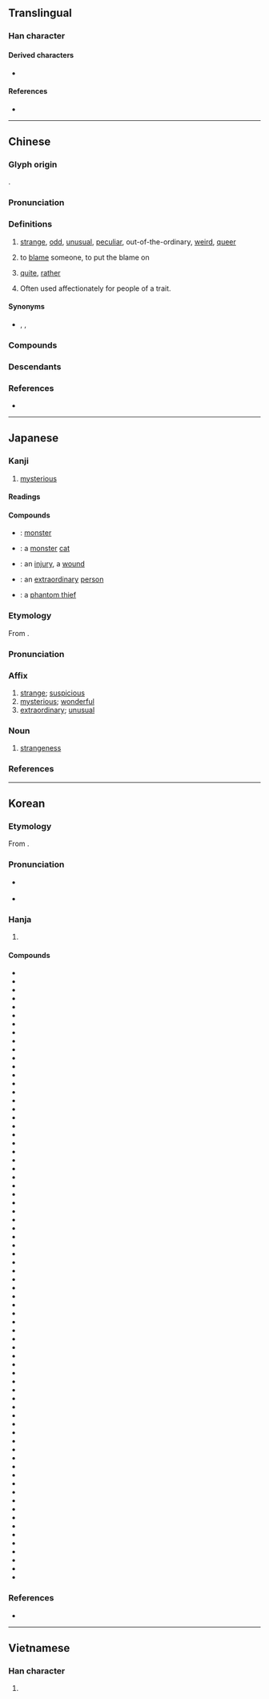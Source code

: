 {{also|恠}}
{{character info}}
==Translingual==

===Han character===
{{Han char|rn=61|rad=心|as=05|sn=8|four=97014|canj=PEG|ids=⿰忄圣}}

====Derived characters====
* {{l|mul|[[𠶔]], [[𢯑]], [[𬏴]]}}

====References====
* {{Han ref|kx=0382.100|dkj=10483|dj=0711.050|hdz=42288.120|uh=602A|ud=24618|bh=A9C7|bd=43463}}

----

==Chinese==
{{zh-forms|怪|alt=𢘪,恠}}

===Glyph origin===
{{Han etym}}
{{Han compound|心|圣|alt1=忄|ls=psc|c1=s|c2=p}}.

===Pronunciation===
{{zh-pron
|m=guài
|m-s=
|c=gwaai3
|c-t=
|g=guai4
|h=pfs=koai
|j=
|mb=
|md=
|mn=koài/qz,tw,xm:kòe/zz:kòa
|mn_note=koài - literary; kòe/kòa - vernacular
|mn-t=guai3
|w=2kua
|x=
|mc=y
|oc=y
|ma=Zh-guài.ogg
|mna=Taiwanese-The_Consonant_k.ogg
|cat=a,v,adv,suf
}}

===Definitions===
{{zh-hanzi}}

# [[strange]], [[odd]], [[unusual]], [[peculiar]], out-of-the-ordinary, [[weird]], [[queer]]
#: {{zh-x|很 怪 的 人|very weird person}}
#: {{zh-x|味道 有點 怪。|It tastes funny.}}
# to [[blame]] someone, to put the blame on
#: {{zh-x|別 怪 他。|Don't blame him.}}
# [[quite]], [[rather]]
# {{lb|zh|slang|suffix}} {{zh-short|怪物|gloss=[[monster]]}} Often used affectionately for people of a trait.
#: {{zh-l|嚶嚶怪|tr=-}}
#: {{zh-l|白嫖怪|tr=-}}

====Synonyms====
* {{zh-l|異}}, {{zh-l|奇}}, {{zh-l|妖}}

===Compounds===
{{zh-der|八怪七喇|怪誕不經|怪樣子|怪誕劇|奇峰怪石|怪僻|少見多怪|妖魔鬼怪|古靈精怪|古怪脾氣|怪道|上門怪人|怪力亂神|志怪小說|可怪|怪物相|奇奇怪怪|怪疑|光怪陸離|怪石嶙峋|恬不知怪|怪頭|怪責|怪象|怪譎|怪誕|怪話|怪膩的|怪腔怪調|怪胎|怪聲|怪罪|怪笑|怪石|怪癖|怪特|怪物|怪模怪樣|怪手|怪底|怪哉|怪傑|怪俊的|怪人|怪不的|怪不得|奇怪|失張倒怪|志怪|怪生|偏怪題|怪事|古怪精靈|千奇百怪|怪獸|奇談怪論|怪狀|怪異|怪恨|妖形怪狀|古怪|嗔怪|休怪|怪沒意思|天奇地怪|大驚小怪|怪病|失驚打怪|希奇古怪|妖怪|作怪|光怪|喬聲怪氣|刁鑽古怪|天災物怪|可煞作怪|古裡古怪|古怪機靈|不足為怪|怪處|怪裡怪氣|千鬼百怪|凶怪|恬不為怪|咄咄怪事|奇形怪狀|不見怪|怪談|捏怪排科|無怪|生妖作怪|搞怪|成妖作怪|揚州八怪|瑰怪|瑰禽怪獸|稀奇古怪|揣歪捏怪|神怪|神妖鬼怪|神奇荒怪|疑怪|成精作怪|珍怪|牛心古怪|歸奇顧怪|狂朋怪友|搜奇抉怪|斷怪除妖|才怪|殊形怪狀|捏怪|疢頭怪腦|莫怪|責怪|陰陽怪氣|譎怪之談|荒怪不經|錯怪|詭怪|詭形怪狀|醜八怪|調風貼怪|興妖作怪|靈怪|魔怪|精靈古怪|鬼怪|見怪|驚怪|駭怪|索隱行怪|經濟怪獸|素隱行怪|詭怪奇譎|醜頭怪臉|難怪|精怪|說也奇怪|陸離光怪|醜巴怪|迂怪不經|精奇古怪|見怪不怪|詭譎怪誕|狡怪:káu-koài}}

===Descendants===
{{CJKV||かい||quái}}

===References===
* {{R:yue:Hanzi}}

{{zh-cat|Intermediate|Elementary}}

----

==Japanese==

===Kanji===
{{ja-kanji|grade=c|rs=心05}}

# [[mysterious]]

====Readings====
{{ja-readings
|goon=け<け<くゑ
|kanon=かい<くわい
|kun=あや-し.い, あや-しむ
|nanori=やす, よし
}}

====Compounds====
{{der-top|Compounds}}
* {{ja-r|怪%獣|かい%じゅう}}: [[monster]]
* {{ja-r|怪%猫|かい%びょう}}: a [[monster]] [[cat]]
* {{ja-r|怪%我|け%が}}: an [[injury]], a [[wound]]
* {{ja-r|怪%傑|かい%けつ}}: an [[extraordinary]] [[person]]
* {{ja-r|怪%盗|かい%とう}}: a [[phantom thief]]
{{der-bottom}}

{{ja-kanjitab|かい|yomi=o}}

===Etymology===
From {{bor|ja|ltc|-|sort=かい}} {{m|zh|怪|tr=kwɛj<sup>H</sup>}}.

===Pronunciation===
{{ja-pron|yomi=kanon|かい|acc=1|acc_ref=DJR,NHK}}

===Affix===
{{ja-pos|affix|かい|hhira=くわい}}

# [[strange]]; [[suspicious]]
# [[mysterious]]; [[wonderful]]
# [[extraordinary]]; [[unusual]]

===Noun===
{{ja-noun|かい|hhira=くわい}}

# [[strangeness]]

===References===
<references/>

----

==Korean==

===Etymology===
From {{der|ko|ltc|-}} {{ltc-l|怪}}.

{{collapse|
* {{hanja-dongguk|괭〮|kwáy}}
* {{hanja-sinjeung|괴|kwoy}}
|Historical readings
|bg=#FFFFFF}}

===Pronunciation===
* {{sense|in {{l|ko|怪怪}}, {{l|ko|怪常}}, {{l|ko|怪惡}}, {{l|ko|怪異}} and {{l|ko|怪歎}}}} {{ko-hanja-pron|괴}}
* {{sense|strange; odd; unusual; peculiar}} {{ko-hanja-pron|괴|l=y}}

===Hanja===
{{ko-hanja-search}}
{{ko-hanja|괴이하다|괴이할|괴}}

# {{hanja form of|괴|[[strange]]; [[odd]]; [[unusual]]; [[peculiar]]}}

====Compounds====
{{der-top3|Compounds}}
* {{ko-l|괴걸|怪傑}}
* {{ko-l|괴질|怪疾}}
* {{ko-l|해괴|駭怪}}
* {{ko-l|기괴|奇怪}}
* {{ko-l|괴상|怪常}}
* {{ko-l|괴한|怪漢}}
* {{ko-l|괴담|怪談}}
* {{ko-l|요괴|妖怪}}
* {{ko-l|괴력|怪力}}
* {{ko-l|가괴|可怪}}
* {{ko-l|괴이|怪異}}
* {{ko-l|괴조|怪鳥}}
* {{ko-l|과수|怪獸}}
* {{ko-l|괴물|怪物}}
* {{ko-l|괴상|怪狀}}
* {{ko-l|변괴|變怪}}
* {{ko-l|괴술|怪術}}
* {{ko-l|고괴|古怪}}
* {{ko-l|괴변|怪變}}
* {{ko-l|괴운|怪雲}}
* {{ko-l|괴귀|怪鬼}}
* {{ko-l|괴문|怪聞}}
* {{ko-l|괴악|怪惡}}
* {{ko-l|괴암|怪巖}}
* {{ko-l|괴우|怪雨}}
* {{ko-l|괴인|怪人}}
* {{ko-l|괴충|怪蟲}}
* {{ko-l|괴특|怪特}}
* {{ko-l|무괴|無怪}}
* {{ko-l|물괴|物怪}}
* {{ko-l|흉괴|凶怪}}
* {{ko-l|괴괴|怪怪}}
* {{ko-l|괴기|怪奇}}
* {{ko-l|괴잡|怪雜}}
* {{ko-l|괴의|怪疑}}
* {{ko-l|험괴|險怪}}
* {{ko-l|괴벽|怪癖}}
* {{ko-l|괴설|怪說}}
* {{ko-l|괴광|怪光}}
* {{ko-l|괴동|怪童}}
* {{ko-l|괴사|怪死}}
* {{ko-l|괴선|怪船}}
* {{ko-l|괴안|怪案}}
* {{ko-l|괴언|怪言}}
* {{ko-l|괴용|怪勇}}
* {{ko-l|괴행|怪行}}
* {{ko-l|괴화|怪火}}
* {{ko-l|극괴|極怪}}
* {{ko-l|신괴|神怪}}
* {{ko-l|광괴|狂怪}}
* {{ko-l|괴교|怪巧}}
* {{ko-l|괴금|怪禽}}
* {{ko-l|괴도|怪盜}}
* {{ko-l|괴망|怪妄}}
* {{ko-l|괴몽|怪夢}}
* {{ko-l|괴사|怪辭}}
* {{ko-l|괴탄|怪誕}}
* {{ko-l|수괴|殊怪}}
* {{ko-l|영괴|靈怪}}
* {{ko-l|진괴|珍怪}}
* {{ko-l|추괴|醜怪}}
* {{ko-l|괴마|怪魔}}
* {{ko-l|괴우|怪迂}}
* {{ko-l|궤괴|詭怪}}
* {{ko-l|환괴|幻怪}}
* {{ko-l|괴아|怪訝}}
* {{ko-l|해괴망측|駭怪罔測}}
* {{ko-l|기괴망측|奇怪罔測}}
* {{ko-l|기괴천만|奇怪千萬}}
* {{ko-l|괴악망측|怪惡罔測}}
* {{ko-l|괴괴망측|怪怪罔測}}
* {{ko-l|괴상망측|怪常罔測}}
{{der-bottom}}

===References===
* {{R:hanjadoc|3363}}

----

==Vietnamese==

===Han character===
{{vi-readings|reading=quái|rs=心05}}

# {{rfdef|vi|sort=心05}}